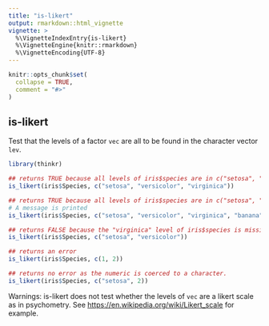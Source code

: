 ```yaml
---
title: "is-likert"
output: rmarkdown::html_vignette
vignette: >
  %\VignetteIndexEntry{is-likert}
  %\VignetteEngine{knitr::rmarkdown}
  %\VignetteEncoding{UTF-8}
---
```


```r
knitr::opts_chunk$set(
  collapse = TRUE,
  comment = "#>"
)
```

## is-likert

Test that the levels of a factor `vec` are all to be found in the character vector `lev`. 

```r
library(thinkr)

## returns TRUE because all levels of iris$species are in c("setosa", "versicolor", "virginica")
is_likert(iris$Species, c("setosa", "versicolor", "virginica"))

## returns TRUE because all levels of iris$species are in c("setosa", "versicolor", "virginica", "banana"), even though there is actually no level "banana"
# A message is printed
is_likert(iris$Species, c("setosa", "versicolor", "virginica", "banana"))

## returns FALSE because the "virginica" level of iris$species is missing
is_likert(iris$Species, c("setosa", "versicolor"))

## returns an error
is_likert(iris$Species, c(1, 2))

## returns no error as the numeric is coerced to a character.
is_likert(iris$Species, c("setosa", 2))

```

Warnings: is-likert does not test whether the levels of `vec` are a likert scale as in psychometry. See <https://en.wikipedia.org/wiki/Likert_scale> for example.
